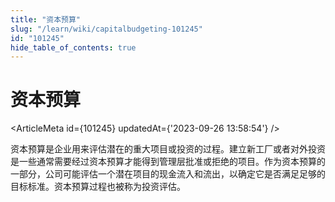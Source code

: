 ```yaml
---
title: "资本预算"
slug: "/learn/wiki/capitalbudgeting-101245"
id: "101245"
hide_table_of_contents: true
---
```



# 资本预算

<ArticleMeta id={101245} updatedAt={'2023-09-26 13:58:54'} />
<div className='border-solid border-b border-t-0 my-4 border-[var(--ifm-color-gray-300)]' />

资本预算是企业用来评估潜在的重大项目或投资的过程。建立新工厂或者对外投资是一些通常需要经过资本预算才能得到管理层批准或拒绝的项目。作为资本预算的一部分，公司可能评估一个潜在项目的现金流入和流出，以确定它是否满足足够的目标标准。资本预算过程也被称为投资评估。
